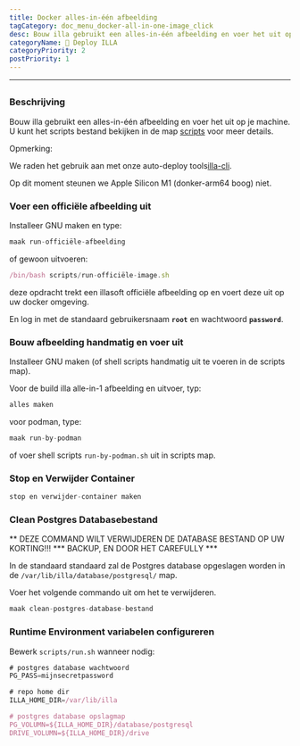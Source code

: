 ```yaml
---
title: Docker alles-in-één afbeelding
tagCategory: doc_menu_docker-all-in-one-image_click
desc: Bouw illa gebruikt een alles-in-één afbeelding en voer het uit op je machine.
categoryName: 👷 Deploy ILLA
categoryPriority: 2
postPriority: 1
---
```


* * *

## <Heading hidden>Docker alles-in-één afbeelding</Heading>

### Beschrijving

Bouw illa gebruikt een alles-in-één afbeelding en voer het uit op je machine. U kunt het scripts bestand bekijken in de map [scripts](https://github.com/illacloud/deploy-illa-manually/blob/main/docker/scripts) voor meer details.

Opmerking:

We raden het gebruik aan met onze auto-deploy tools[illa-cli](https://github.com/illacloud/illa).

Op dit moment steunen we Apple Silicon M1 (donker-arm64 boog) niet.

### Voer een officiële afbeelding uit

Installeer GNU maken en type:

```jsx
maak run-officiële-afbeelding
```

of gewoon uitvoeren:

```jsx
/bin/bash scripts/run-officiële-image.sh
```

deze opdracht trekt een illasoft officiële afbeelding op en voert deze uit op uw docker omgeving.

En log in met de standaard gebruikersnaam **`root`** en wachtwoord **`password`**.

### Bouw afbeelding handmatig en voer uit

Installeer GNU maken (of shell scripts handmatig uit te voeren in de scripts map).

Voor de build illa alle-in-1 afbeelding en uitvoer, typ:

```jsx
alles maken
```

voor podman, type:

```jsx
maak run-by-podman
```

of voer shell scripts `run-by-podman.sh` uit in scripts map.

### Stop en Verwijder Container

```jsx
stop en verwijder-container maken
```

### Clean Postgres Databasebestand

** DEZE COMMAND WILT VERWIJDEREN DE DATABASE BESTAND OP UW KORTING!!! \*** BACKUP, EN DOOR HET CAREFULLY \*\*\*

In de standaard standaard zal de Postgres database opgeslagen worden in de `/var/lib/illa/database/postgresql/` map.

Voer het volgende commando uit om het te verwijderen.

```jsx
maak clean-postgres-database-bestand
```

### Runtime Environment variabelen configureren

Bewerk `scripts/run.sh` wanneer nodig:

```jsx
# postgres database wachtwoord
PG_PASS=mijnsecretpassword

# repo home dir
ILLA_HOME_DIR=/var/lib/illa

# postgres database opslagmap
PG_VOLUMN=${ILLA_HOME_DIR}/database/postgresql
DRIVE_VOLUMN=${ILLA_HOME_DIR}/drive
```
